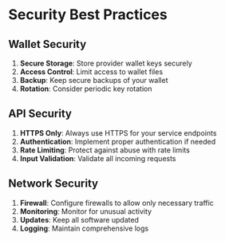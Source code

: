 # Security Best Practices

## Wallet Security

1. **Secure Storage**: Store provider wallet keys securely
2. **Access Control**: Limit access to wallet files
3. **Backup**: Keep secure backups of your wallet
4. **Rotation**: Consider periodic key rotation

## API Security

1. **HTTPS Only**: Always use HTTPS for your service endpoints
2. **Authentication**: Implement proper authentication if needed
3. **Rate Limiting**: Protect against abuse with rate limits
4. **Input Validation**: Validate all incoming requests

## Network Security

1. **Firewall**: Configure firewalls to allow only necessary traffic
2. **Monitoring**: Monitor for unusual activity
3. **Updates**: Keep all software updated
4. **Logging**: Maintain comprehensive logs
